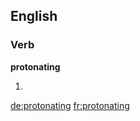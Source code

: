 ==English==

===Verb===
'''protonating'''

# {{present participle of|[[protonate]]}}

[[de:protonating]]
[[fr:protonating]]